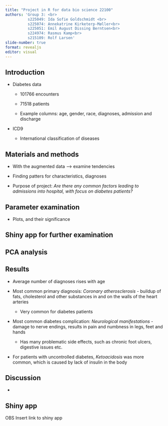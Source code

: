 ```yaml
---
title: "Project in R for data bio science 22100"
authors: 'Group 3: <br>
          s225049: Ida Sofie Goldschmidt <br>
          s225074: Annekatrine Kirketerp-Møller<br>
          s225051: Emil August Dissing Berntsen<br>
          s224974: Rasmus Kamp<br>
          s215109: Rolf Larsen'
slide-number: true
format: revealjs
editor: visual
---
```


## Introduction

-   Diabetes data

    -   101766 encounters

    -   71518 patients

    -   Example columns: age, gender, race, diagnoses, admission and discharge

-   ICD9

    -   International classification of diseases

## Materials and methods

-   With the augmented data —\> examine tendencies

-   Finding patters for characteristics, diagnoses

-   Purpose of project: *Are there any common factors leading to admissions into hospital, with focus on diabetes patients?*

## Parameter examination

-   Plots, and their significance

## Shiny app for further examination

## PCA analysis

## Results

-   Average number of diagnoses rises with age

-   Most common primary diagnosis: *Coronary atherosclerosis* - buildup of fats, cholesterol and other substances in and on the walls of the heart arteries

    -   Very common for diabetes patients

-   Most common diabetes complication: *Neurological manifestations* - damage to nerve endings, results in pain and numbness in legs, feet and hands

    -   Has many problematic side effects, such as chronic foot ulcers, digestive issues etc.

-   For patients with uncontrolled diabetes, *Ketoacidosis* was more common, which is caused by lack of insulin in the body

## Discussion

-   

## Shiny app

OBS Insert link to shiny app
